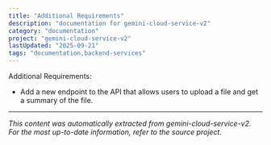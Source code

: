 ```yaml
---
title: "Additional Requirements"
description: "documentation for gemini-cloud-service-v2"
category: "documentation"
project: "gemini-cloud-service-v2"
lastUpdated: "2025-09-21"
tags: "documentation,backend-services"
---
```


Additional Requirements:
- Add a new endpoint  to the API that allows users to upload a file and get a summary of the file.


---
*This content was automatically extracted from gemini-cloud-service-v2. For the most up-to-date information, refer to the source project.*
